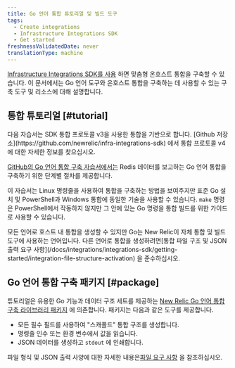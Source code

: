 ```yaml
---
title: Go 언어 통합 튜토리얼 및 빌드 도구
tags:
  - Create integrations
  - Infrastructure Integrations SDK
  - Get started
freshnessValidatedDate: never
translationType: machine
---
```


[Infrastructure Integrations SDK를 사용](/docs/infrastructure/integrations-sdk/get-started/intro-infrastructure-integrations-sdk) 하면 맞춤형 온호스트 통합을 구축할 수 있습니다. 이 문서에서는 Go 언어 도구와 온호스트 통합을 구축하는 데 사용할 수 있는 구축 도구 및 리소스에 대해 설명합니다.

## 통합 튜토리얼 [#tutorial]

<Callout variant="important">
  다음 자습서는 SDK 통합 프로토콜 v3을 사용한 통합을 기반으로 합니다.  
    [Github 저장소](https://github.com/newrelic/infra-integrations-sdk) 에서 통합 프로토콜 v4에 대한 자세한 정보를 찾으십시오.
</Callout>

[GitHub의 Go 언어 통합 구축 자습서에서는](https://github.com/newrelic/infra-integrations-sdk/blob/master/docs/tutorial.md) Redis 데이터를 보고하는 Go 언어 통합을 구축하기 위한 단계별 절차를 제공합니다.

이 자습서는 Linux 명령줄을 사용하여 통합을 구축하는 방법을 보여주지만 표준 Go 설치 및 PowerShell과 Windows 통합에 동일한 기술을 사용할 수 있습니다. `make` 명령은 PowerShell에서 작동하지 않지만 그 안에 있는 Go 명령을 통합 빌드를 위한 가이드로 사용할 수 있습니다.

<Callout variant="tip">
  모든 언어로 호스트 내 통합을 생성할 수 있지만 Go는 New Relic이 자체 통합 및 빌드 도구에 사용하는 언어입니다. 다른 언어로 통합을 생성하려면[통합 파일 구조 및 JSON 출력 요구 사항](/docs/integrations/integrations-sdk/getting-started/integration-file-structure-activation) 을 준수하십시오.
</Callout>

## Go 언어 통합 구축 패키지 [#package]

튜토리얼은 유용한 Go 기능과 데이터 구조 세트를 제공하는 [New Relic Go 언어 통합 구축 라이브러리 패키지](https://godoc.org/github.com/newrelic/infra-integrations-sdk) 에 의존합니다. 패키지는 다음과 같은 도구를 제공합니다.

* 모든 필수 필드를 사용하여 "스캐폴드" 통합 구조를 생성합니다.
* 명령줄 인수 또는 환경 변수에서 값을 읽습니다.
* JSON 데이터를 생성하고 `stdout` 에 인쇄합니다.

파일 형식 및 JSON 출력 사양에 대한 자세한 내용은[파일 요구 사항](/docs/integrations/integrations-sdk/getting-started/integration-file-structure-activation) 을 참조하십시오.
